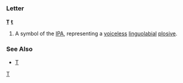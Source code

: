 ===Letter===
'''T̼''' '''t̼'''

#A symbol of the [[IPA]], representing a [[voiceless]] [[linguolabial]] [[plosive]].
===See Also===
*[[T]]
[[Category:Latin letters|T]]